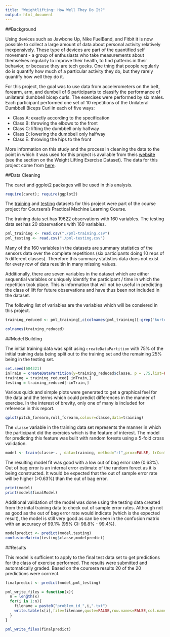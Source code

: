 ```yaml
---
title: "Weightlifting: How Well They Do It?"
output: html_document
---
```


##Background

Using devices such as Jawbone Up, Nike FuelBand, and Fitbit it is now possible to collect a large amount of data about personal activity relatively inexpensively. These type of devices are part of the quantified self movement - a group of enthusiasts who take measurements about themselves regularly to improve their health, to find patterns in their behavior, or because they are tech geeks. One thing that people regularly do is quantify how much of a particular activity they do, but they rarely quantify how well they do it. 

For this project, the goal was to use data from accelerometers on the belt, forearm, arm, and dumbell of 6 participants to classify the performance of unilateral dumbbell bicep curls. The exercises were performed by six males.  Each participant performed one set of 10 repetitions of the Unilateral Dumbbell Biceps Curl in each of five ways:

* Class A: exactly according to the specification
* Class B: throwing the elbows to the front
* Class C: lifting the dumbbell only halfway
* Class D: lowering the dumbbell only halfway
* Class E: throwing the hips to the front

More information on this study and the process in cleaning the data to the point in which it was used for this project is available from theis [website](http://groupware.les.inf.puc-rio.br/har) (see the section on the Weight Lifting Exercise Dataset). The data for this project come from [here](http://groupware.les.inf.puc-rio.br/har). 

##Data Cleaning

The caret and ggplot2 packages will be used in this analysis.

```r

require(caret); require(ggplot2)

```

The [training](https://d396qusza40orc.cloudfront.net/predmachlearn/pml-training.csv) and [testing](https://d396qusza40orc.cloudfront.net/predmachlearn/pml-testing.csv) datasets for this project were part of the course project for Coursera's Practical Machine Learning Course.   

The training data set has 19622 observations with 160 variables.  The testing data set has 20 observations with 160 variables.

```r

pml_training <- read.csv("./pml-training.csv")
pml_testing <- read.csv("./pml-testing.csv")

```

Many of the 160 variables in the datasets are summary statistics of the sensors data over the complete repetitions (six participants doing 10 reps of 5 different classes).  Therefore this summary statistics data does not exist for every row of data resultin in many missing values.  

Additionally, there are seven variables in the dataset which are either sequential variables or uniquely identify the participant / time in which the repetition took place.  This is information that will not be useful in predicting the class of lift for future observations and have thus been not included in the dataset.

The following list of variables are the variables which will be consiered in this project. 

```r

training_reduced <- pml_training[,c(colnames(pml_training)[-grep("kurtosis|skewness|max|min|amplitude|var|avg|stddev",colnames(pml_training))])][,-c(1:7)]

colnames(training_reduced)

```

##Model Building

The initial training data was split using `createDataPartition` with 75% of the initial training data being split out to the training set and the remaining 25% being in the testing set.

```r

set.seed(684321)
inTrain = createDataPartition(y=training_reduced$classe, p = .75,list=FALSE)
training = training_reduced[ inTrain,]
testing = training_reduced[-inTrain,]

```

Various quick and simple plots were generated to get a graphical feel for the data and the terms which could predict differences in the manner of exercise.  In the interest of brevity, only one of many is included for reference in this report.

```r

qplot(pitch_forearm,roll_forearm,colour=classe,data=training)

```

The `classe` variable in the training data set represents the manner in which the participant did the exercies which is the feature of interest.  The model for predicting this feature was built with random forests using a 5-fold cross validation.  

```r

model <- train(classe~. , data=training, method="rf",prox=FALSE, trControl=trainControl(method="cv",number=5,allowParallel=TRUE))

```

The resulting model fit was good with a low out of bag error rate (0.63%).  Out of bag error is an internal error estimate of the random forect as it is being constructed.  It would be expected that the out of sample error rate will be higher (>0.63%) than the out of bag error.

```r

print(model)
print(model$finalModel)

```

Additional validation of the model was done using the testing data created from the inital training data to check out of sample error rates.  Although not as good as the out of bag error rate would indicate (which is the expected result), the model is still very good as can be seen in the confusion matrix with an accuracy of 99.1% (95% CI: 98.8% - 99.4%).  

```r

modelpredict <- predict(model,testing)
confusionMatrix(testing$classe,modelpredict)

```

##Results

This model is sufficient to apply to the final test data set to get predictions for the class of exercise performed.  The results were submitted and automatically graded.  Based on the coursera results 20 of the 20 predictions were corrrect.

```r
finalpredict <- predict(model,pml_testing)

pml_write_files = function(x){
  n = length(x)
  for(i in 1:n){
    filename = paste0("problem_id_",i,".txt")
    write.table(x[i],file=filename,quote=FALSE,row.names=FALSE,col.names=FALSE)
  }
}

pml_write_files(finalpredict)
```


